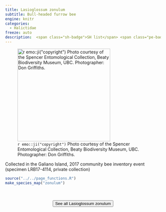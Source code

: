 ```yaml
---
title: Lasioglossum zonulum
subtitle: Bull-headed furrow bee
engine: knitr
categories:
  - Halictidae
freeze: auto
description:  <span class="sh-badge">SH list</span> <span class="pe-badge">PM Evidence</span> <span class="gali-badge">Galiano</span>
---
```

![`r emo::ji("copyright")` Photo courtesy of the Spencer Entomological Collection, Beaty Biodiversity Museum, UBC. Photographer: Don Griffiths.](https://www.zoology.ubc.ca/entomology/main/Hymenoptera/Halictidae/Lasioglossum%20zonulum%20female%20(3lateral)%20.jpg){height=300}

Collected in the Galiano Island, 2017 community bee inventory event (specimen LRB17-4114, private collection)



```r
source("../../page_functions.R")
make_species_map("zonulum")
```
<br><br>
<center>


<a href="https://www.zoology.ubc.ca/entomology/main/Hymenoptera/Halictidae/Lasioglossum%20zonulum.php"><button type="button" class="btn btn-secondary">See all Lasioglossum zonulum <i class="fa-solid fa-arrow-up-right-from-square"></i> </button></a>
</center>
